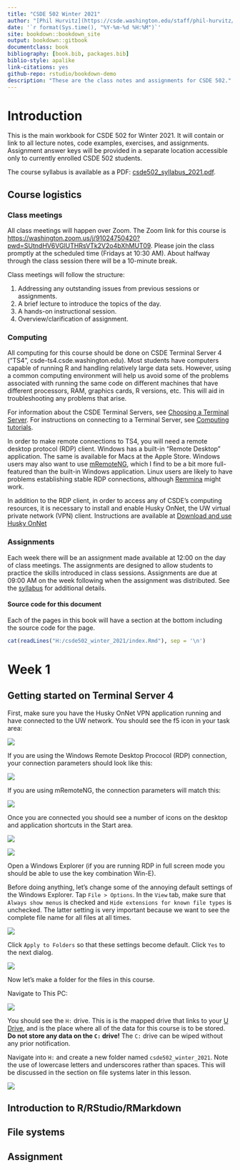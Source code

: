```yaml
--- 
title: "CSDE 502 Winter 2021"
author: "[Phil Hurvitz](https://csde.washington.edu/staff/phil-hurvitz/)"
date: '`r format(Sys.time(), "%Y-%m-%d %H:%M")`'
site: bookdown::bookdown_site
output: bookdown::gitbook
documentclass: book
bibliography: [book.bib, packages.bib]
biblio-style: apalike
link-citations: yes
github-repo: rstudio/bookdown-demo
description: "These are the class notes and assignments for CSDE 502."
---
```


# Introduction

This is the main workbook for CSDE 502 for Winter 2021. It will contain or link to all lecture notes, code examples, exercises, and assignments. Assignment answer keys will be provided in a separate location accessible only to currently enrolled CSDE 502 students.

The course syllabus is available as a PDF: [csde502_syllabus_2021.pdf](csde502_syllabus_2021.pdf).

## Course logistics
### Class meetings
All class meetings will happen over Zoom. The Zoom link for this course is [https://washington.zoom.us/j/91024750420?pwd=SUtndHV6VGlUTHRsVTk2V2o4bXhMUT09](https://washington.zoom.us/j/91024750420?pwd=SUtndHV6VGlUTHRsVTk2V2o4bXhMUT09). Please join the class promptly at the scheduled time (Fridays at 10:30 AM). About halfway through the class session there will be a 10-minute break.

Class meetings will follow the structure:

1. Addressing any outstanding issues from previous sessions or assignments. 
1. A brief lecture to introduce the topics of the day.
1. A hands-on instructional session.
1. Overview/clarification of assignment.

### Computing
All computing for this course should be done on CSDE Terminal Server 4 ("TS4", csde-ts4.csde.washington.edu). Most students have computers capable of running R and handling relatively large data sets. However, using a common computing environment will help us avoid some of the problems associated with running the same code on different machines that have different processors, RAM, graphics cards, R versions, etc. This will aid in troubleshooting any problems that arise.

For information about the CSDE Terminal Servers, see [Choosing a Terminal  Server](https://csde.washington.edu/computing/resources/#TerminalServerChoosing). For instructions on connecting to a Terminal Server, see [Computing tutorials](https://csde.washington.edu/computing/tutorials/).

In order to make remote connections to TS4, you will need a remote desktop protocol (RDP) client. Windows has a built-in "Remote Desktop" application. The same is available for Macs at the Apple Store. Windows users may also want to use [mRemoteNG](https://mremoteng.org/), which I find to be a bit more full-featured than the built-in Windows application. Linux users are likely to have problems establishing stable RDP connections, although [Remmina](https://sourceforge.net/projects/remmina/) might work.

In addition to the RDP client, in order to access any of CSDE's computing resources, it is necessary to install and enable Husky OnNet, the UW virtual private network (VPN) client. Instructions are available at [Download and use Husky OnNet](https://itconnect.uw.edu/connect/uw-networks/about-husky-onnet/use-husky-onnet/)

### Assignments
Each week there will be an assignment made available at 12:00 on the day of class meetings. The assignments are designed to allow students to practice the skills introduced in class sessions. Assignments are due at 09:00 AM on the week following when the assignment was distributed. See the [syllabus](csde502_syllabus_2021.pdf) for additional details.

<h4>Source code for this document</h4>
Each of the pages in this book will have a section at the bottom including the source code for the page.
```r
cat(readLines("H:/csde502_winter_2021/index.Rmd"), sep = '\n')
```

<!--chapter:end:index.Rmd-->

# Week 1 {#week1}

## Getting started on Terminal Server 4
First, make sure you have the Husky OnNet VPN application running and have connected to the UW network. You should see the f5 icon in your task area:

![](images/2021-01-07_21_40_25-.png)

If you are using the Windows Remote Desktop Prococol (RDP) connection, your connection parameters should look like this:

![](images/2021-01-07_21_48_03-Remote Desktop Connection.png)

If you are using mRemoteNG, the connection parameters will match this:

![](images/2021-01-07_21_37_36-Window.png)

Once you are connected you should see a number of icons on the desktop and application shortcuts in the Start area.

![](images/2021-01-07_21_59_38-.png)

![](images/2021-01-07_22_00_14-Window.png)

Open a Windows Explorer (if you are running RDP in full screen mode you should be able to use the key combination Win-E).

Before doing anything, let's change some of the annoying default settings of the Windows Explorer. Tap `File > Options`. In the `View` tab, make sure that `Always show menus` is checked and `Hide extensions for known file types` is unchecked. The latter setting is very important because we want to see the complete file name for all files at all times.

![](images/2021-01-07_22_30_46-Folder_Options.png)

Click `Apply to Folders` so that these settings become default. Click `Yes` to the next dialog.

![](images/2021-01-07_22_31_37-FolderViews.png)

Now let's make a folder for the files in this course.

Navigate to This PC:

![](images/2021-01-07_22_05_59-Window.png)

You should see the `H:` drive. This is is the mapped drive that links to your [U Drive](https://itconnect.uw.edu/wares/online-storage/u-drive-central-file-storage-for-users/), and is the place where all of the data for this course is to be stored. __Do not store any data on the `C:` drive!__ The `C:` drive can be wiped without any prior notification.

Navigate into `H:` and create a new folder named `csde502_winter_2021`. Note the use of lowercase letters and underscores rather than spaces. This will be discussed in the section on file systems later in this lesson.

![](images/2021-01-07_22_32_29-new_folder.png)


## Introduction to R/RStudio/RMarkdown


## File systems


## Assignment

<!--chapter:end:01-week01.Rmd-->

